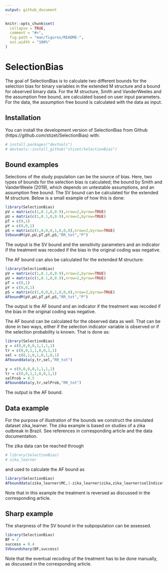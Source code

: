 ```yaml
---
output: github_document
---
```


<!-- README.md is generated from README.Rmd. Please edit that file -->

```r
knitr::opts_chunk$set(
  collapse = TRUE,
  comment = "#>",
  fig.path = "man/figures/README-",
  out.width = "100%"
)
```

# SelectionBias

<!-- badges: start -->
<!-- badges: end -->

The goal of SelectionBias is to calculate two different bounds for the
selection bias for binary variables in the extended M structure and a bound
for observed binary data. For the M structure, Smith and VanderWeeles and the
assumption free bound, are calculated based on user input parameters.
For the data, the assumption free bound is calculated with the data as input. 

## Installation

You can install the development version of SelectionBias from Github
(https://github.com/stizet/SelectionBias) with:

``` r
# install.packages("devtools") 
# devtools::install_github("stizet/SelectionBias")
```

## Bound examples

Selections of the study population can be the source of bias. Here, two types
of bounds for the selection bias is calculated; the bound by Smith and
VanderWeele (2019), which depends on untestable assumptions, and an assumption
free bound. The SV bound can be calculated for the extended M structure.
Below is a small example of how this is done:

```r
library(SelectionBias)
pV = matrix(c(1,0.1,0,0.9),nrow=2,byrow=TRUE)
pU = matrix(c(1,0.1,0,0.9),nrow=2,byrow=TRUE)
pT = c(0,1)
pY = c(0,0,1)
pS = matrix(c(1,0,0,0,1,0,0,0),nrow=2,byrow=TRUE)
SVboundM(pV,pU,pT,pY,pS,"RR_tot","P")
```
The output is the SV bound and the sensitivity parameters and an indicator if
the treatment was recoded if the bias in the original coding was negative.

The AF bound can also be calculated for the extended M structure:

```r
library(SelectionBias)
pV = matrix(c(1,0.1,0,0.9),nrow=2,byrow=TRUE)
pU = matrix(c(1,0.1,0,0.9),nrow=2,byrow=TRUE)
pT = c(0,1)
pY = c(0,0,1)
pS = matrix(c(1,0,0,0,1,0,0,0),nrow=2,byrow=TRUE)
AFboundM(pV,pU,pT,pY,pS,"RR_tot","P")
```
The output is the AF bound and an indicator if the treatment was recoded if the
bias in the original coding was negative.

The AF bound can be calculated for the observed data as well. That can be done
in two ways, either if the selection indicator variable is observed or if
the selection probability is known. That is done as:

```r
library(SelectionBias)
y = c(0,0,0,0,1,1,1,1)
tr = c(0,0,1,1,0,0,1,1)
sel = c(0,1,0,1,0,1,0,1)
AFbounddata(y,tr,sel,"RR_tot")

y = c(0,0,0,0,1,1,1,1)
tr = c(0,0,1,1,0,0,1,1)
selProb = 0.5
AFbounddata(y,tr,selProb,"RR_tot")
```
The output is the AF bound.

## Data example
For the purpose of illustration of the bounds we construct the simulated dataset
zika_learner. The zika example is based on studies of a zika outbreak in Brazil. 
See references in corresponding article and the data documentation.

The zika data can be reached through
```r
# library(SelectionBias)
# zika_learner
```
and used to calculate the AF bound as
```r
library(SelectionBias)
AFbounddata(zika_learner$MC,1-zika_learner$zika,zika_learner$selIndicator,"RR_s")
```
Note that in this example the treatment is reversed as discussed in the
corresponding article.

## Sharp example

The sharpness of the SV bound in the subpopulation can be assessed.
```r
library(SelectionBias)
BF = 2
success = 0.4
SVboundsharp(BF,success)
```
Note that the eventual recoding of the treatment has to be done manually,
as discussed in the corresponding article.

